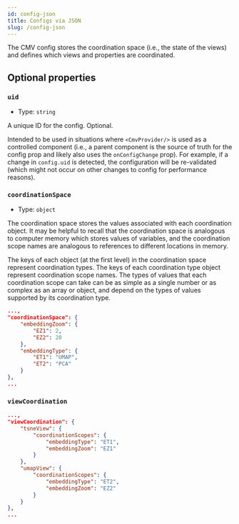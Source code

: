 ```yaml
---
id: config-json
title: Configs via JSON
slug: /config-json
---
```


The CMV config stores the coordination space (i.e., the state of the views) and defines which views and properties are coordinated.

## Optional properties

### `uid`

- Type: `string`

A unique ID for the config. Optional.

Intended to be used in situations where `<CmvProvider/>` is used as a controlled component (i.e., a parent component is the source of truth for the config prop and likely also uses the `onConfigChange` prop).
For example, if a change in `config.uid` is detected, the configuration will be re-validated (which might not occur on other changes to config for performance reasons). 

### `coordinationSpace`

- Type: `object`

The coordination space stores the values associated with each coordination object.
It may be helpful to recall that the coordination space is analogous to computer memory which stores values of variables, and the coordination scope names are analogous to references to different locations in memory.

The keys of each object (at the first level) in the coordination space represent coordination types.
The keys of each coordination type object represent coordination scope names.
The types of values that each coordination scope can take can be as simple as a single number or as complex as an array or object, and depend on the types of values supported by its coordination type.



```json
...,
"coordinationSpace": {
    "embeddingZoom": {
        "EZ1": 2,
        "EZ2": 20
    },
    "embeddingType": {
        "ET1": "UMAP",
        "ET2": "PCA"
    }
},
...
```

### `viewCoordination`

```json
...,
"viewCoordination": {
    "tsneView": {
        "coordinationScopes": {
            "embeddingType": "ET1",
            "embeddingZoom": "EZ1"
        }
    },
    "umapView": {
        "coordinationScopes": {
            "embeddingType": "ET2",
            "embeddingZoom": "EZ2"
        }
    }
},
...
```



